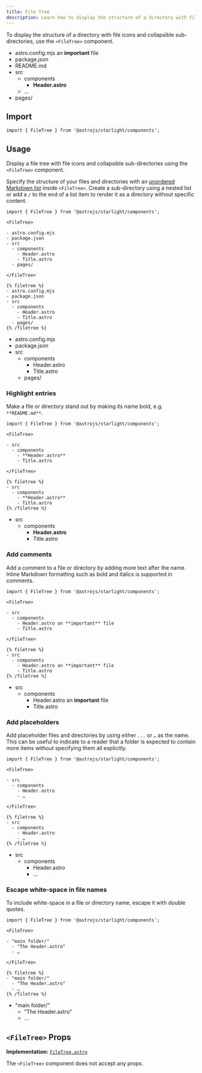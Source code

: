 ```yaml
---
title: File Tree
description: Learn how to display the structure of a directory with file icons and collapsible sub-directories in Starlight.
---
```



To display the structure of a directory with file icons and collapsible sub-directories, use the `<FileTree>` component.


<Preview>

<FileTree slot="preview">

- astro.config.mjs an **important** file
- package.json
- README.md
- src
  - components
    - **Header.astro**
  - …
- pages/

</FileTree>

</Preview>

## Import

```tsx
import { FileTree } from '@astrojs/starlight/components';
```

## Usage

Display a file tree with file icons and collapsible sub-directories using the `<FileTree>` component.

Specify the structure of your files and directories with an [unordered Markdown list](https://www.markdownguide.org/basic-syntax/#unordered-lists) inside `<FileTree>`.
Create a sub-directory using a nested list or add a `/` to the end of a list item to render it as a directory without specific content.

<Preview>

```mdx
import { FileTree } from '@astrojs/starlight/components';

<FileTree>

- astro.config.mjs
- package.json
- src
  - components
    - Header.astro
    - Title.astro
  - pages/

</FileTree>
```

<Fragment slot="markdoc">

```markdoc
{% filetree %}
- astro.config.mjs
- package.json
- src
  - components
    - Header.astro
    - Title.astro
  - pages/
{% /filetree %}
```

</Fragment>

<FileTree slot="preview">

- astro.config.mjs
- package.json
- src
  - components
    - Header.astro
    - Title.astro
  - pages/

</FileTree>

</Preview>

### Highlight entries

Make a file or directory stand out by making its name bold, e.g. `**README.md**`.

<Preview>

```mdx {7}
import { FileTree } from '@astrojs/starlight/components';

<FileTree>

- src
  - components
    - **Header.astro**
    - Title.astro

</FileTree>
```

<Fragment slot="markdoc">

```markdoc {4}
{% filetree %}
- src
  - components
    - **Header.astro**
    - Title.astro
{% /filetree %}
```

</Fragment>

<FileTree slot="preview">

- src
  - components
    - **Header.astro**
    - Title.astro

</FileTree>

</Preview>

### Add comments

Add a comment to a file or directory by adding more text after the name.
Inline Markdown formatting such as bold and italics is supported in comments.

<Preview>

```mdx {7}
import { FileTree } from '@astrojs/starlight/components';

<FileTree>

- src
  - components
    - Header.astro an **important** file
    - Title.astro

</FileTree>
```

<Fragment slot="markdoc">

```markdoc {4}
{% filetree %}
- src
  - components
    - Header.astro an **important** file
    - Title.astro
{% /filetree %}
```

</Fragment>

<FileTree slot="preview">

- src
  - components
    - Header.astro an **important** file
    - Title.astro

</FileTree>

</Preview>

### Add placeholders

Add placeholder files and directories by using either `...` or `…` as the name.
This can be useful to indicate to a reader that a folder is expected to contain more items without specifying them all explicitly.

<Preview>

```mdx {8}
import { FileTree } from '@astrojs/starlight/components';

<FileTree>

- src
  - components
    - Header.astro
    - …

</FileTree>
```

<Fragment slot="markdoc">

```markdoc {5}
{% filetree %}
- src
  - components
    - Header.astro
    - …
{% /filetree %}
```

</Fragment>

<FileTree slot="preview">

- src
  - components
    - Header.astro
    - …

</FileTree>

</Preview>

### Escape white-space in file names

To include white-space in a file or directory name, escape it with double quotes.

<Preview>

```mdx {5,6}
import { FileTree } from '@astrojs/starlight/components';

<FileTree>

- "main folder/"
  - "The Header.astro"
  - …

</FileTree>
```

<Fragment slot="markdoc">

```markdoc {2,3}
{% filetree %}
- "main folder/"
  - "The Header.astro"
  - …
{% /filetree %}
```

</Fragment>

<FileTree slot="preview">

- "main folder/"
  - "The Header.astro"
  - …

</FileTree>

</Preview>

## `<FileTree>` Props

**Implementation:** [`FileTree.astro`](https://github.com/withastro/starlight/blob/main/packages/starlight/user-components/FileTree.astro)

The `<FileTree>` component does not accept any props.
